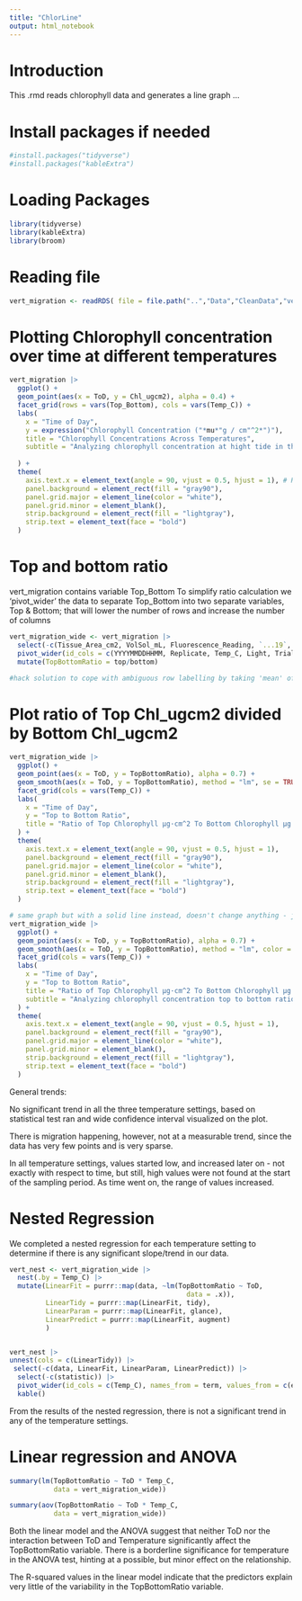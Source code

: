 ```yaml
---
title: "ChlorLine"
output: html_notebook
---
```


# Introduction

This .rmd reads chlorophyll data and generates a line graph ...

# Install packages if needed

```r
#install.packages("tidyverse")
#install.packages("kableExtra")
```

# Loading Packages

```r
library(tidyverse) 
library(kableExtra)
library(broom)
```
# Reading file

```r
vert_migration <- readRDS( file = file.path("..","Data","CleanData","vert_migration.rds"))
```

# Plotting Chlorophyll concentration over time at different temperatures 

```r
vert_migration |>
  ggplot() +
  geom_point(aes(x = ToD, y = Chl_ugcm2), alpha = 0.4) +  
  facet_grid(rows = vars(Top_Bottom), cols = vars(Temp_C)) + 
  labs(
    x = "Time of Day", 
    y = expression("Chlorophyll Concentration ("*mu*"g / cm"^2*")"),  
    title = "Chlorophyll Concentrations Across Temperatures", 
    subtitle = "Analyzing chlorophyll concentration at hight tide in the Bay of Fundy at 15°C, 20°C, and 23°C", 
    
  ) +
  theme(
    axis.text.x = element_text(angle = 90, vjust = 0.5, hjust = 1), # Rotate x-axis labels for readability
    panel.background = element_rect(fill = "gray90"),  
    panel.grid.major = element_line(color = "white"), 
    panel.grid.minor = element_blank(),  
    strip.background = element_rect(fill = "lightgray"), 
    strip.text = element_text(face = "bold") 
  )

```

# Top and bottom ratio

vert_migration contains variable Top_Bottom To simplify ratio calculation we 'pivot_wider' the data to separate Top_Bottom into two separate variables, Top & Bottom; that will lower the number of rows and increase the number of columns

```r
vert_migration_wide <- vert_migration |>
  select(-c(Tissue_Area_cm2, VolSol_mL, Fluorescence_Reading, `...19`,  Chl_ugL)) |>
  pivot_wider(id_cols = c(YYYYMMDDHHMM, Replicate, Temp_C, Light, Trial, DateTime, Date, ToD, E_time_h), names_from = Top_Bottom, values_from = Chl_ugcm2, values_fn = mean) |>
  mutate(TopBottomRatio = top/bottom)

#hack solution to cope with ambiguous row labelling by taking 'mean' of rows with multiple values.

```

# Plot ratio of Top Chl_ugcm2 divided by Bottom Chl_ugcm2

```r
vert_migration_wide |>
  ggplot() +
  geom_point(aes(x = ToD, y = TopBottomRatio), alpha = 0.7) +
  geom_smooth(aes(x = ToD, y = TopBottomRatio), method = "lm", se = TRUE, color = "blue", linetype = "dashed") +
  facet_grid(cols = vars(Temp_C)) +
  labs(
    x = "Time of Day", 
    y = "Top to Bottom Ratio", 
    title = "Ratio of Top Chlorophyll µg·cm^2 To Bottom Chlorophyll µg·cm^2",subtitle = "Analyzing chlorophyll concentration top to bottom ratios at temperatures 15°C, 20°C, and 23°C", 
  ) +
  theme(
    axis.text.x = element_text(angle = 90, vjust = 0.5, hjust = 1),
    panel.background = element_rect(fill = "gray90"),
    panel.grid.major = element_line(color = "white"),
    panel.grid.minor = element_blank(),
    strip.background = element_rect(fill = "lightgray"),
    strip.text = element_text(face = "bold")
  )
```
```r
# same graph but with a solid line instead, doesn't change anything - just wanted to see what is aesthetically better
vert_migration_wide |>
  ggplot() +
  geom_point(aes(x = ToD, y = TopBottomRatio), alpha = 0.7) +
  geom_smooth(aes(x = ToD, y = TopBottomRatio), method = "lm", color = "red", linetype = "solid", linewidth = 1.2) + 
  facet_grid(cols = vars(Temp_C)) +
  labs(
    x = "Time of Day", 
    y = "Top to Bottom Ratio", 
    title = "Ratio of Top Chlorophyll µg·cm^2 To Bottom Chlorophyll µg·cm^2",
    subtitle = "Analyzing chlorophyll concentration top to bottom ratios at temperatures 15°C, 20°C, and 23°C"
  ) +
  theme(
    axis.text.x = element_text(angle = 90, vjust = 0.5, hjust = 1),
    panel.background = element_rect(fill = "gray90"),
    panel.grid.major = element_line(color = "white"),
    panel.grid.minor = element_blank(),
    strip.background = element_rect(fill = "lightgray"),
    strip.text = element_text(face = "bold")
  )

```
General trends:

No significant trend in all the three temperature settings, based on statistical test ran and wide confidence interval visualized on the plot.

There is migration happening, however, not at a measurable trend, since the data has very few points and is very sparse.

In all temperature settings, values started low, and increased later on - not exactly with respect to time, but still, high values were not found at the start of the sampling period.
As time went on, the range of values increased.

# Nested Regression
We completed a nested regression for each temperature setting to determine if there is any significant slope/trend in our data.
```r
vert_nest <- vert_migration_wide |>
  nest(.by = Temp_C) |>
  mutate(LinearFit = purrr::map(data, ~lm(TopBottomRatio ~ ToD,
                                            data = .x)),
         LinearTidy = purrr::map(LinearFit, tidy),
         LinearParam = purrr::map(LinearFit, glance),
         LinearPredict = purrr::map(LinearFit, augment)
         )


vert_nest |>
unnest(cols = c(LinearTidy)) |>
 select(-c(data, LinearFit, LinearParam, LinearPredict)) |>
  select(-c(statistic)) |>
  pivot_wider(id_cols = c(Temp_C), names_from = term, values_from = c(estimate, std.error, p.value)) |>
  kable()
```
From the results of the nested regression, there is not a significant trend in any of the temperature settings.

# Linear regression and ANOVA

```r
summary(lm(TopBottomRatio ~ ToD * Temp_C,
           data = vert_migration_wide))

summary(aov(TopBottomRatio ~ ToD * Temp_C,
           data = vert_migration_wide))
```
Both the linear model and the ANOVA suggest that neither ToD nor the interaction between ToD and Temperature significantly affect the TopBottomRatio variable. There is a borderline significance for temperature in the ANOVA test, hinting at a possible, but minor effect on the relationship.

The R-squared values in the linear model indicate that the predictors explain very little of the variability in the TopBottomRatio variable.


